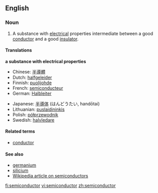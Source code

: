 ==English==

===Noun===
{{en-noun-reg}}

#{{physics}} A substance with [[electrical]] properties intermediate between a good [[conductor]] and a good [[insulator]].

====Translations====
'''a substance with electrical properties'''
{{top}}
*Chinese: [[半導體]]
*Dutch: [[halfgeleider]] {{m}}
*Finnish: [[puolijohde]]
*French: [[semiconducteur]] {{m}}
*German: [[Halbleiter]] {{m}}
{{mid}}
*Japanese: [[半導体]] (はんどうたい, handōtai)
*Lithuanian: [[puslaidininkis]] {{m}}
*Polish: [[półprzewodnik]] {{m}}
*Swedish: [[halvledare]] {{c}}
{{bottom}}

====Related terms====
*[[conductor]]

====See also====
*[[germanium]]
*[[silicium]]
*[[w:Semiconductor|Wikipedia article on semiconductors]]

[[fi:semiconductor]]
[[vi:semiconductor]]
[[zh:semiconductor]]